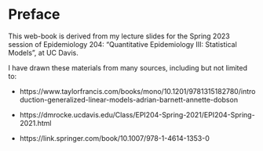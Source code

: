 # Preface {.unnumbered}

This web-book is derived from my lecture slides for the Spring 2023 session of Epidemiology 204: "Quantitative Epidemiology III: Statistical Models", at UC Davis.

I have drawn these materials from many sources, including but not limited to:

* https://www.taylorfrancis.com/books/mono/10.1201/9781315182780/introduction-generalized-linear-models-adrian-barnett-annette-dobson

* https://dmrocke.ucdavis.edu/Class/EPI204-Spring-2021/EPI204-Spring-2021.html

* https://link.springer.com/book/10.1007/978-1-4614-1353-0
